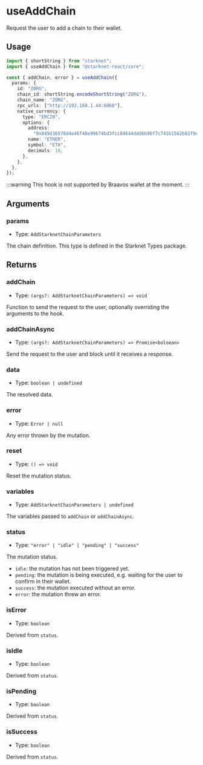 # useAddChain

Request the user to add a chain to their wallet.

## Usage

```ts twoslash
import { shortString } from "starknet";
import { useAddChain } from "@starknet-react/core";

const { addChain, error } = useAddChain({
  params: {
    id: "ZORG",
    chain_id: shortString.encodeShortString("ZORG"),
    chain_name: "ZORG",
    rpc_urls: ["http://192.168.1.44:6060"],
    native_currency: {
      type: "ERC20",
      options: {
        address:
          "0x049d36570d4e46f48e99674bd3fcc84644ddd6b96f7c741b1562b82f9e004dc7",
        name: "ETHER",
        symbol: "ETH",
        decimals: 18,
      },
    },
  },
});
```

:::warning
This hook is not supported by Braavos wallet at the moment.
:::

## Arguments

### params

- Type: `AddStarknetChainParameters`

The chain definition. This type is defined in the Starknet Types package.

## Returns

### addChain

- Type: `(args?: AddStarknetChainParameters) => void`

Function to send the request to the user, optionally overriding the arguments to the hook.

### addChainAsync

- Type: `(args?: AddStarknetChainParameters) => Promise<boloean>`

Send the request to the user and block until it receives a response.

### data

- Type: `boolean | undefined`

The resolved data.

### error

- Type: `Error | null`

Any error thrown by the mutation.

### reset

- Type: `() => void`

Reset the mutation status.

### variables

- Type: `AddStarknetChainParameters | undefined`

The variables passed to `addChain` or `addChainAsync`.

### status

- Type: `"error" | "idle" | "pending" | "success"`

The mutation status.

- `idle`: the mutation has not been triggered yet.
- `pending`: the mutation is being executed, e.g. waiting for the user to confirm in their wallet.
- `success`: the mutation executed without an error.
- `error`: the mutation threw an error.

### isError

- Type: `boolean`

Derived from `status`.

### isIdle

- Type: `boolean`

Derived from `status`.

### isPending

- Type: `boolean`

Derived from `status`.

### isSuccess

- Type: `boolean`

Derived from `status`.
